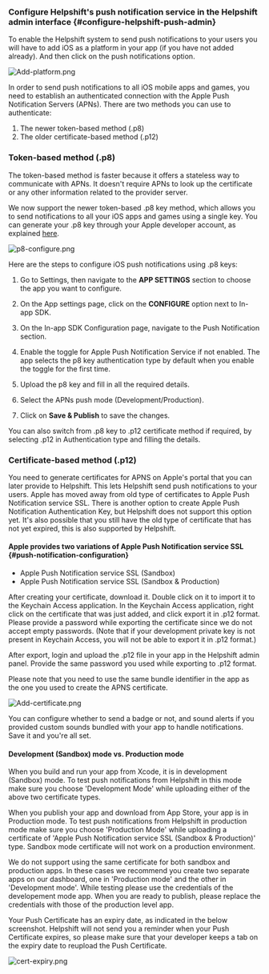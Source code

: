 
### Configure Helpshift's push notification service in the Helpshift admin interface {#configure-helpshift-push-admin}

To enable the Helpshift system to send push notifications to your users you will have to add iOS as a platform in your app (if you have not added already). And then click on the push notifications option.

<Image
  src="/static/books/sdkx_ios/Add-platform.png"
  width="full"
  alt="Add-platform.png"
/>

In order to send push notifications to all iOS mobile apps and games, you need to establish an authenticated connection with the Apple Push Notification Servers (APNs). There are two methods you can use to authenticate:

1. The newer token-based method (.p8)
2. The older certificate-based method (.p12)

### Token-based method (.p8)

The token-based method is faster because it offers a stateless way to communicate with APNs. It doesn't require APNs to look up the certificate or any other information related to the provider server.

We now support the newer token-based .p8 key method, which allows you to send notifications to all your iOS apps and games using a single key. You can generate your .p8 key through your Apple developer account, as explained [here](https://developer.apple.com/documentation/usernotifications/setting_up_a_remote_notification_server/establishing_a_token-based_connection_to_apns).

<Image
  src="/static/books/sdkx_ios/p8-configure.png"
  width="full"
  alt="p8-configure.png"
/>

Here are the steps to configure iOS push notifications using .p8 keys:

1. Go to Settings, then navigate to the **APP SETTINGS** section to choose the app you want to configure.

2. On the App settings page, click on the **CONFIGURE** option next to In-app SDK.

3. On the In-app SDK Configuration page, navigate to the Push Notification section.

4. Enable the toggle for Apple Push Notification Service if not enabled. The app selects the p8 key authentication type by default when you enable the toggle for the first time.

5. Upload the p8 key and fill in all the required details.

6. Select the APNs push mode (Development/Production).

7. Click on **Save & Publish** to save the changes.

<Admonition type="info" title="Note">
  You can also switch from .p8 key to .p12 certificate method if required, by
  selecting .p12 in Authentication type and filling the details.
</Admonition>

### Certificate-based method (.p12)

You need to generate certificates for APNS on Apple's portal that you can later provide to Helpshift. This lets Helpshift send push notifications to your users. Apple has moved away from old type of certificates to Apple Push Notification service SSL. There is another option to create Apple Push Notification Authentication Key, but Helpshift does not support this option yet. It's also possible that you still have the old type of certificate that has not yet expired, this is also supported by Helpshift.

#### Apple provides two variations of Apple Push Notification service SSL {#push-notification-configuration}

- Apple Push Notification service SSL (Sandbox)
- Apple Push Notification service SSL (Sandbox & Production)

After creating your certificate, download it. Double click on it to import it to the Keychain Access application. In the Keychain Access application, right click on the certificate that was just added, and click export it in .p12 format. Please provide a password while exporting the certificate since we do not accept empty passwords. (Note that if your development private key is not present in Keychain Access, you will not be able to export it in .p12 format.)

After export, login and upload the .p12 file in your app in the Helpshift admin panel. Provide the same password you used while exporting to .p12 format.

Please note that you need to use the same bundle identifier in the app as the one you used to create the APNS certificate.

<Image
  src="/static/books/sdkx_ios/Add-certificate.png"
  width="full"
  alt="Add-certificate.png"
/>

You can configure whether to send a badge or not, and sound alerts if you provided custom sounds bundled with your app to handle notifications. Save it and you're all set.

#### Development (Sandbox) mode vs. Production mode

When you build and run your app from Xcode, it is in development (Sandbox) mode. To test push notifications from Helpshift in this mode make sure you choose 'Development Mode' while uploading either of the above two certificate types.

When you publish your app and download from App Store, your app is in Production mode. To test push notifications from Helpshift in production mode make sure you choose 'Production Mode' while uploading a certificate of 'Apple Push Notification service SSL (Sandbox & Production)' type. Sandbox mode certificate will not work on a production environment.

We do not support using the same certificate for both sandbox and production apps. In these cases we recommend you create two separate apps on our dashboard, one in 'Production mode' and the other in 'Development mode'. While testing please use the credentials of the developement mode app. When you are ready to publish, please replace the credentials with those of the production level app.

<Admonition type="info" title="Note">

Your Push Certificate has an expiry date, as indicated in the below screenshot. Helpshift will not send you a reminder when your Push Certificate expires, so please make sure that your developer keeps a tab on the expiry date to reupload the Push Certificate.

</Admonition>

<Image
  src="/static/books/sdkx_ios/cert-expiry.png"
  width="full"
  alt="cert-expiry.png"
/>
